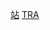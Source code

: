 {{commonscat|Stations of Taiwan Railway Administration}}
[[Category:臺灣鐵路管理局建築物|站]]
[[Category:台灣各組織鐵路車站|TRA]]